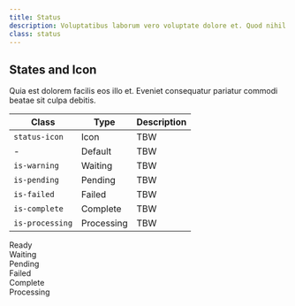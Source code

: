 ```yaml
---
title: Status
description: Voluptatibus laborum vero voluptate dolore et. Quod nihil ut fugiat voluptate inventore ea rem consequuntur.
class: status
---
```


## States and Icon

Quia est dolorem facilis eos illo et. Eveniet consequatur pariatur commodi beatae sit culpa debitis.

| Class           | Type       | Description |
| --------------- | ---------- | ----------- |
| `status-icon`   | Icon       | TBW         |
| -               | Default    | TBW         |
| `is-warning`    | Waiting    | TBW         |
| `is-pending`    | Pending    | TBW         |
| `is-failed`     | Failed     | TBW         |
| `is-complete`   | Complete   | TBW         |
| `is-processing` | Processing | TBW         |

<Preview center>
  <div class="status">
    <span class="status-icon"></span>
    <span class="text">Ready</span>
  </div>
  <div class="status is-waiting">
    <span class="status-icon"></span>
    <span class="text">Waiting</span>
  </div>
  <div class="status is-pending">
    <span class="status-icon"></span>
    <span class="text">Pending</span>
  </div>
  <div class="status is-failed">
    <span class="status-icon"></span>
    <span class="text">Failed</span>
  </div>
  <div class="status is-complete">
    <span class="status-icon"></span>
    <span class="text">Complete</span>
  </div>
  <div class="status is-processing">
    <span class="status-icon"></span>
    <span class="text">Processing</span>
  </div>
</Preview>
